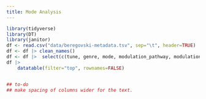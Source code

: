 ```yaml
--- 
title: Mode Analysis
---
```


```r
library(tidyverse)
library(DT)
library(janitor)
df <- read.csv("data/beregovski-metadata.tsv", sep="\t", header=TRUE)
df <- df |> clean_names()
df <- df |>  select(c(tune, genre, mode, modulation_pathway, modulation_measures, one_mode, mode_notes))
df |>          
    datatable(filter="top", rownames=FALSE)


## to-do
## make spacing of columns wider for the text.

```